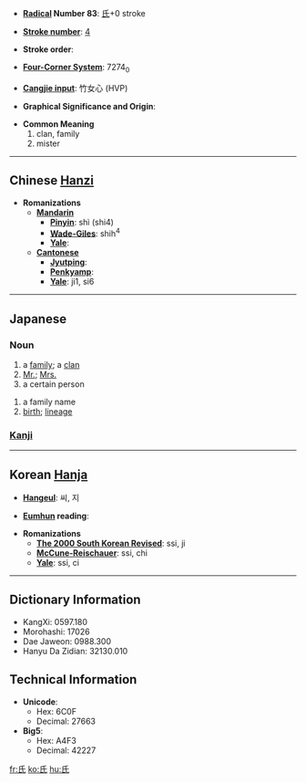 * '''[[Wiktionary:Chinese radical index| Radical]] Number 83''': [[Wiktionary:Chinese radical index 氏|氏]]+0 stroke

* '''[[Wiktionary:Chinese total strokes index|Stroke number]]''': [[Wiktionary:Chinese total strokes index 4|4]]

* '''Stroke order''': 

* '''[[Wiktionary:Chinese four corner index|Four-Corner System]]''': 7274<sub>0</sub>

* '''[[Wiktionary:Chinese Cangjie index|Cangjie input]]''': 竹女心 (HVP)

* '''Graphical Significance and Origin''': 

* '''Common Meaning'''
*#clan, family
*# mister


----

== Chinese [[Hanzi]] ==

* '''Romanizations'''
** '''[[Mandarin]]'''
*** '''[[Pinyin]]''': shì (shi4)
*** '''[[Wade-Giles]]''': shih<sup>4</sup>
*** '''[[Yale]]''': 
** '''[[Cantonese]]'''
*** '''[[Jyutping]]''':
*** '''[[Penkyamp]]''': 
*** '''[[Yale]]''': ji1, si6


----

== Japanese ==
=== Noun ===
{{ja-noun|k|hira=し|rom=shi}}
# a [[family]]; a [[clan]]
# [[Mr.]]; [[Mrs.]]
# a certain person
{{ja-noun|k|hira=うじ|rom=uji}}
# a family name
# [[birth]]; [[lineage]]
=== [[Kanji]] ===
{{kanji
|[[し]] (shi)
|[[うじ]] (uji)
|rs=氏00
|grade=4}}
----

== Korean [[Hanja]] ==

* '''[[Hangeul]]''': 씨, 지

* '''[[Eumhun]] reading''': 

* '''Romanizations'''
** '''[[The 2000 South Korean Revised Romanization|The 2000 South Korean Revised]]''': ssi, ji
** '''[[McCune-Reischauer]]''': ssi, chi
** '''[[Yale]]''': ssi, ci

----

== Dictionary Information ==

* KangXi: 0597.180
* Morohashi: 17026
* Dae Jaweon: 0988.300
* Hanyu Da Zidian: 32130.010

== Technical Information ==

* '''Unicode''':
** Hex: 6C0F
** Decimal: 27663
* '''Big5''':
** Hex: A4F3
** Decimal: 42227

[[fr:氏]]
[[ko:氏]]
[[hu:氏]]